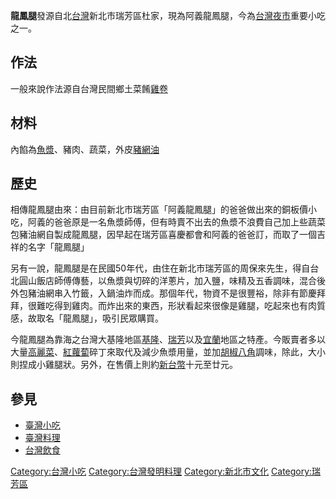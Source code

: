 {{Unreferenced|time=2013-07-18T01:31:03+00:00}}
<!-- 只有招牌文字 沒有東西 [[File:Taismallfood.jpg|right]] --> 
'''龍鳳腿'''發源自北[[台灣|台灣]]新北市瑞芳區杜家，現為阿義龍鳳腿，今為[[台灣夜市|台灣夜市]]重要小吃之一。

==作法==
一般來說作法源自台灣民間鄉土菜餚[[雞卷|雞卷]]

==材料==
內餡為[[魚漿|魚漿]]、豬肉、蔬菜，外皮[[網油|豬網油]]

==歷史==
相傳龍鳳腿由來：由目前新北市瑞芳區「阿義龍鳳腿」的爸爸做出來的銅板價小吃，阿義的爸爸原是一名魚漿師傅，但有時賣不出去的魚漿不浪費自己加上些蔬菜包豬油網自製成龍鳳腿，因早起在瑞芳區喜慶都會和阿義的爸爸訂，而取了一個吉祥的名字「龍鳳腿」

另有一說，龍鳳腿是在民國50年代，由住在新北市瑞芳區的周保來先生，得自台北圓山飯店師傅傳藝，以魚漿與切碎的洋蔥片，加入鹽，味精及五香調味，混合後外包豬油網串入竹籤，入鍋油炸而成。那個年代，物資不是很豐裕，除非有節慶拜拜，很難吃得到雞肉。而炸出來的東西，形狀看起來很像是雞腿，吃起來也有肉質感，故取名「龍鳳腿」，吸引民眾購買。

今龍鳳腿為靠海之台灣大基隆地區[[基隆市|基隆]]、[[瑞芳區|瑞芳]]以及[[宜蘭縣|宜蘭]]地區之特產。今販賣者多以大量[[高麗菜|高麗菜]]、[[紅蘿蔔|紅蘿蔔]]碎丁來取代及減少魚漿用量，並加[[胡椒|胡椒]][[八角|八角]]調味，除此，大小則捏成小雞腿狀。另外，在售價上則約[[新台幣|新台幣]]十元至廿元。

==參見==
* [[臺灣小吃|臺灣小吃]]
* [[臺灣料理|臺灣料理]]
* [[台灣飲食|台灣飲食]]

[[Category:台灣小吃|Category:台灣小吃]]
[[Category:台灣發明料理|Category:台灣發明料理]]
[[Category:新北市文化|Category:新北市文化]]
[[Category:瑞芳區|Category:瑞芳區]]
{{Food-stub}}